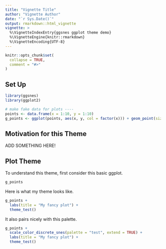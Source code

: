 ```yaml
---
title: "Vignette Title"
author: "Vignette Author"
date: "`r Sys.Date()`"
output: rmarkdown::html_vignette
vignette: >
  %\VignetteIndexEntry{ggsnes ggplot theme demo}
  %\VignetteEngine{knitr::rmarkdown}
  %\VignetteEncoding{UTF-8}
---
```


```r
knitr::opts_chunk$set(
  collapse = TRUE,
  comment = "#>"
)
```

## Set Up

```r
library(ggsnes)
library(ggplot2)
```


```r
# make fake data for plots ----
points <- data.frame(x = 1:10, y = 1:10)
g_points <- ggplot(points, aes(x, y, col = factor(x))) + geom_point(size = 5)
```

## Motivation for this Theme

ADD SOMETHING HERE!

## Plot Theme

To understand this theme, first consider this basic ggplot.

```r
g_points
```


Here is what my theme looks like.

```r
g_points + 
  labs(title = "My fancy plot") +
  theme_test()
```

It also pairs nicely with this palette.

```r
g_points + 
  scale_color_discrete_snes(palette = "test", extend = TRUE) + 
  labs(title = "My fancy plot") +
  theme_test()
```

